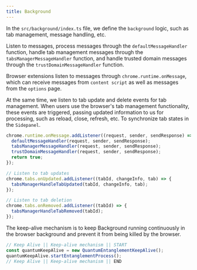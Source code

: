 ```yaml
---
title: Background
---
```


In the `src/background/index.ts` file, we define the `background` logic, such as tab management, message handling, etc.

Listen to messages, process messages through the `defaultMessageHandler` function, handle tab management messages through the `tabsManagerMessageHandler` function, and handle trusted domain messages through the `trustDomainMessageHandler` function.

Browser extensions listen to messages through `chrome.runtime.onMessage`, which can receive messages from `content script` as well as messages from the `options` page.

At the same time, we listen to tab update and delete events for tab management. When users use the browser's tab management functionality, these events are triggered, passing updated information to us for processing, such as reload, close, refresh, etc. To synchronize tab states in the `Sidepanel`.

```ts
chrome.runtime.onMessage.addListener((request, sender, sendResponse) => {
  defaultMessageHandler(request, sender, sendResponse);
  tabsManagerMessageHandler(request, sender, sendResponse);
  trustDomainMessageHandler(request, sender, sendResponse);
  return true;
});

// Listen to tab updates
chrome.tabs.onUpdated.addListener((tabId, changeInfo, tab) => {
  tabsManagerHandleTabUpdated(tabId, changeInfo, tab);
});

// Listen to tab deletion
chrome.tabs.onRemoved.addListener((tabId) => {
  tabsManagerHandleTabRemoved(tabId);
});
```

The keep-alive mechanism is to keep Background running continuously in the browser background and prevent it from being killed by the browser.

```ts
// Keep Alive || Keep-alive mechanism || START
const quantumKeepAlive = new QuantumEntanglementKeepAlive();
quantumKeepAlive.startEntanglementProcess();
// Keep Alive || Keep-alive mechanism || END
``` 